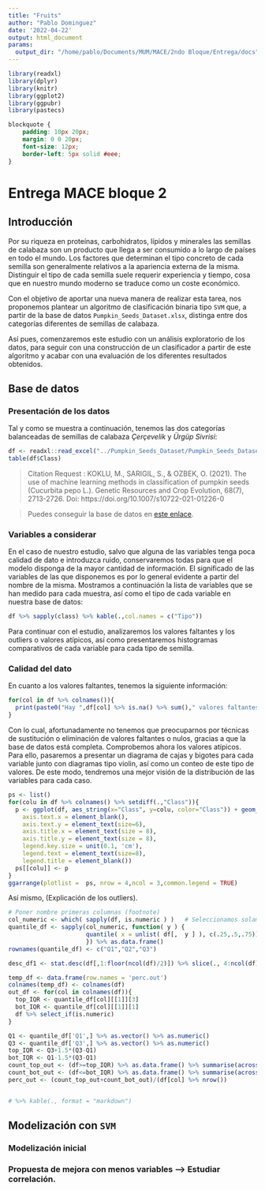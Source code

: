 ```yaml
---
title: "Fruits"
author: "Pablo Dominguez"
date: '2022-04-22'
output: html_document
params:
  output_dir: "/home/pablo/Documents/MUM/MACE/2ndo Bloque/Entrega/docs"
---
```


```r
library(readxl)
library(dplyr)
library(knitr)
library(ggplot2)
library(ggpubr)
library(pastecs)
```

```css
blockquote {
    padding: 10px 20px;
    margin: 0 0 20px;
    font-size: 12px;
    border-left: 5px solid #eee;
}
```

# Entrega MACE bloque 2

## Introducción

Por su riqueza en proteínas, carbohidratos, lípidos y minerales las semillas de calabaza son un producto que llega a ser consumido a lo largo de países en todo el mundo. Los factores que determinan el tipo concreto de cada semilla son generalmente relativos a la apariencia externa de la misma. Distinguir el tipo de cada semilla suele requerir experiencia y tiempo, cosa que en nuestro mundo moderno se traduce como un coste económico. 

Con el objetivo de aportar una nueva manera de realizar esta tarea, nos proponemos plantear un algoritmo de clasificación binaria tipo `SVM` que, a partir de la base de datos `Pumpkin_Seeds_Dataset.xlsx`, distinga entre dos categorías diferentes de semillas de calabaza.

Así pues, comenzaremos este estudio con un análisis exploratorio de los datos, para seguir con una construcción de un clasificador a partir de este algoritmo y acabar con una evaluación de los diferentes resultados obtenidos.

## Base de datos

### Presentación de los datos



Tal y como se muestra a continuación, tenemos las dos categorías balanceadas de semillas de calabaza *Çerçevelik* y *Ürgüp Sivrisi*: 

```r
df <- readxl::read_excel("../Pumpkin_Seeds_Dataset/Pumpkin_Seeds_Dataset.xlsx")
table(df$Class)
```

> Citation Request :
KOKLU, M., SARIGIL, S., & OZBEK, O. (2021). The use of machine learning methods in classification of pumpkin seeds (Cucurbita pepo L.). Genetic Resources and Crop Evolution, 68(7), 2713-2726. Doi: https://doi.org/10.1007/s10722-021-01226-0

> Puedes conseguir la base de datos en [este enlace](https://www.muratkoklu.com/datasets/Pumpkin_Seeds_Dataset.zip).



### Variables a considerar

En el caso de nuestro estudio, salvo que alguna de las variables tenga poca calidad de dato e introduzca ruido, conservaremos todas para que el modelo disponga de la mayor cantidad de información. El significado de las variables de las que disponemos es por lo general evidente a partir del nombre de la misma. Mostramos a continuación la lista de variables que se han medido para cada muestra, así como el tipo de cada variable en nuestra base de datos:

```r
df %>% sapply(class) %>% kable(.,col.names = c("Tipo"))
```

Para continuar con el estudio, analizaremos los valores faltantes y los outliers o valores atípicos, así como presentaremos histogramas comparativos de cada variable  para cada tipo de semilla.

### Calidad del dato

En cuanto a los valores faltantes, tenemos la siguiente información:

```r
for(col in df %>% colnames()){
  print(paste0("Hay ",df[col] %>% is.na() %>% sum()," valores faltantes y ",df[col] %>% is.null() %>% sum()," valores nulos en la columna ",col))
}
```

Con lo cual, afortunadamente no tenemos que preocuparnos por técnicas de sustitución o eliminación de valores faltantes o nulos, gracias a que la base de datos está completa.
Comprobemos ahora los valores atípicos. Para ello, pasaremos a presentar un diagrama de cajas y bigotes para cada variable junto con diagramas tipo violin, así como un conteo de este tipo de valores. De este modo, tendremos una mejor visión de la distribución de las variables para cada caso.

```r
ps <- list()
for(colu in df %>% colnames() %>% setdiff(.,"Class")){
  p <- ggplot(df, aes_string(x="Class", y=colu, color="Class")) + geom_violin() + geom_boxplot(width=0.25) + stat_boxplot(geom = "errorbar", width = 0.2) + theme(
    axis.text.x = element_blank(),
    axis.text.y = element_text(size=6),
    axis.title.x = element_text(size = 8),
    axis.title.y = element_text(size = 8),
    legend.key.size = unit(0.1, 'cm'),
    legend.text = element_text(size=8),
    legend.title = element_blank())
  ps[[colu]] <- p
}
ggarrange(plotlist =  ps, nrow = 4,ncol = 3,common.legend = TRUE)
```

Así mismo, (Explicación de los outliers).

```r
# Poner nombre primeras columnas (footnote)
col_numeric <- which( sapply(df, is.numeric ) )   # Seleccionamos solamente las columnas numéricas.
quantile_df <- sapply(col_numeric, function( y ) {
                      quantile( x = unlist( df[,  y ] ), c(.25,.5,.75))
                      }) %>% as.data.frame()
rownames(quantile_df) <- c("Q1","Q2","Q3")

desc_df1 <- stat.desc(df[,1:floor(ncol(df)/2)]) %>% slice(., 4:ncol(df)) %>% bind_rows(.,quantile_df[,1:floor(ncol(df)/2)]) 

temp_df <- data.frame(row.names = 'perc.out')
colnames(temp_df) <- colnames(df)
out_df <- for(col in colnames(df)){
  top_IQR <- quantile_df[col][[1]][3]
  bot_IQR <- quantile_df[col][[1]][1]
  df %>% select_if(is.numeric)
}

Q1 <- quantile_df['Q1',] %>% as.vector() %>% as.numeric()
Q3 <- quantile_df['Q3',] %>% as.vector() %>% as.numeric()
top_IQR <- Q3+1.5*(Q3-Q1)
bot_IQR <- Q1-1.5*(Q3-Q1)
count_top_out <- (df>=top_IQR) %>% as.data.frame() %>% summarise(across(everything(), sum)) %>% as.vector() %>% as.numeric()
count_bot_out <- (df<=bot_IQR) %>% as.data.frame() %>% summarise(across(everything(), sum)) %>% as.vector() %>% as.numeric()
perc_out <- (count_top_out+count_bot_out)/(df[col] %>% nrow())


# %>% kable(., format = "markdown")
```

## Modelización con `SVM`

### Modelización inicial

### Propuesta de mejora con menos variables --> Estudiar correlación.


